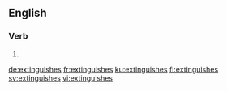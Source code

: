 ==English==

===Verb===
{{head|en|verb form}}

# {{en-third-person singular of|extinguish}}

[[de:extinguishes]]
[[fr:extinguishes]]
[[ku:extinguishes]]
[[fi:extinguishes]]
[[sv:extinguishes]]
[[vi:extinguishes]]